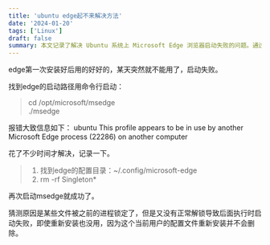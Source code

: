 ```yaml
---
title: 'ubuntu edge起不来解决方法'
date: '2024-01-20'
tags: ['Linux']
draft: false
summary: 本文记录了解决 Ubuntu 系统上 Microsoft Edge 浏览器启动失败的问题。通过删除配置目录 `~/.config/microsoft-edge` 下的 `Singleton*` 文件，成功解除文件锁定，使 Edge 重新正常启动。
---
```


edge第一次安装好后用的好好的，某天突然就不能用了，启动失败。

找到edge的启动路径用命令行启动：  
> cd /opt/microsoft/msedge  
> ./msedge  

报错大致信息如下：
ubuntu This profile appears to be in use by another Microsoft Edge process (22286) on another computer

花了不少时间才解决，记录一下。
> 1. 找到edge的配置目录：~/.config/microsoft-edge
> 2. rm -rf Singleton*

再次启动msedge就成功了。

猜测原因是某些文件被之前的进程锁定了，但是又没有正常解锁导致后面执行时启动失败，即使重新安装也没用，因为这个当前用户的配置文件重新安装并不会删除。